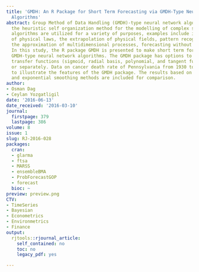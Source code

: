 ```yaml
---
title: 'GMDH: An R Package for Short Term Forecasting via GMDH-Type Neural Network
  Algorithms'
abstract: Group Method of Data Handling (GMDH)-type neural network algorithms are
  the heuristic self organization method for the modelling of complex systems. GMDH
  algorithms are utilized for a variety of purposes, examples include identification
  of physical laws, the extrapolation of physical fields, pattern recognition, clustering,
  the approximation of multidimensional processes, forecasting without models, etc.
  In this study, the R package GMDH is presented to make short term forecasting through
  GMDH-type neural network algorithms. The GMDH package has options to use different
  transfer functions (sigmoid, radial basis, polynomial, and tangent functions) simultaneously
  or separately. Data on cancer death rate of Pennsylvania from 1930 to 2000 are used
  to illustrate the features of the GMDH package. The results based on ARIMA models
  and exponential smoothing methods are included for comparison.
author:
- Osman Dag
- Ceylan Yozgatligil
date: '2016-06-13'
date_received: '2016-03-10'
journal:
  firstpage: 379
  lastpage: 386
volume: 8
issue: 1
slug: RJ-2016-028
packages:
  cran:
  - glarma
  - ftsa
  - MARSS
  - ensembleBMA
  - ProbForecastGOP
  - forecast
  bioc: ~
preview: preview.png
CTV:
- TimeSeries
- Bayesian
- Econometrics
- Environmetrics
- Finance
output:
  rjtools::rjournal_article:
    self_contained: no
    toc: no
    legacy_pdf: yes

---
```

